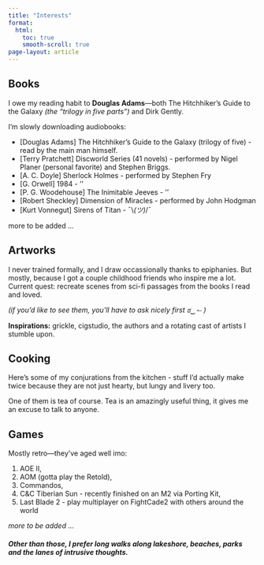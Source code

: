 ```yaml
---
title: "Interests"
format:
  html:
    toc: true
    smooth-scroll: true
page-layout: article
---
```


## Books

I owe my reading habit to **Douglas Adams**—both The Hitchhiker’s Guide to the Galaxy _(the “trilogy in five parts”)_ and Dirk Gently. 

I’m slowly downloading audiobooks:

- [Douglas Adams] The Hitchhiker's Guide to the Galaxy (trilogy of five) - read by the main man himself.
- [Terry Pratchett] Discworld Series (41 novels) - performed by Nigel Planer (personal favorite) and Stephen Briggs.
- [A. C. Doyle] Sherlock Holmes - performed by Stephen Fry
- [G. Orwell] 1984 -                          ''
- [P. G. Woodehouse] The Inimitable Jeeves -  ''
- [Robert Sheckley] Dimension of Miracles -   performed by John Hodgman
- [Kurt Vonnegut] Sirens of Titan - ¯\\_(ツ)_/¯

more to be added ...

<!--
### Favorite Quote (placeholder)
> _Drop a quote here, with page/timecode._
-->

<!-- 
### My Thoughts
Here goes a short descript of what I thought about a specific book I've read.


![Book shelf (placeholder)](images/interests/bookshelf.jpg){fig-alt="Bookshelf placeholder" fig-cap="Future stack of Discworld spines goes here."}
-->

## Artworks

I never trained formally, and I draw occassionally thanks to epiphanies. But mostly, because I got a couple childhood friends who inspire me a lot. Current quest: recreate scenes from sci-fi passages from the books I read and loved.

_(if you’d like to see them, you’ll have to ask nicely first ಠ‿↼ )_

**Inspirations:** grickle, cigstudio, the authors and a rotating cast of artists I stumble upon.


## Cooking
Here's some of my conjurations from the kitchen - stuff I'd actually make twice because they are not just hearty, but lungy and livery too.

One of them is tea of course. Tea is an amazingly useful thing, it gives me an excuse to talk to anyone.

<!--
![Kitchen counter (placeholder)](images/interests/cooking.jpg){fig-alt="Cooking placeholder" fig-cap="Action shot of something that didn’t burn."}

![Lake shot (placeholder)](images/interests/lake.jpg){fig-alt="Lakeshore placeholder" fig-cap="Quiet water, long path, no notifications."}
-->

## Games

Mostly retro—they’ve aged well imo: 
  
  1. AOE II, 
  2. AOM (gotta play the Retold), 
  3. Commandos, 
  4. C&C Tiberian Sun - recently finished on an M2 via Porting Kit, 
  5. Last Blade 2 - play multiplayer on FightCade2 with others around the world

  _more to be added ..._


##### Other than those, I prefer long walks along lakeshore, beaches, parks and the lanes of intrusive thoughts.